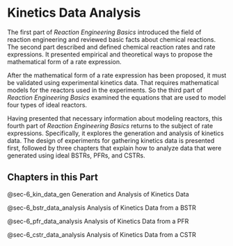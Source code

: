 # Kinetics Data Analysis

The first part of *Reaction Engineering Basics* introduced the field of reaction engineering and reviewed basic facts about chemical reactions. The second part described and defined chemical reaction rates and rate expressions. It presented empirical and theoretical ways to propose the mathematical form of a rate expression.

After the mathematical form of a rate expression has been proposed, it must be validated using experimental kinetics data. That requires mathematical models for the reactors used in the experiments. So the third part of *Reaction Engineering Basics* examined the equations that are used to model four types of ideal reactors.

Having presented that necessary information about modeling reactors, this fourth part of *Reaction Engineering Basics* returns to the subject of rate expressions. Specifically, it explores the generation and analysis of kinetics data. The design of experiments for gathering kinetics data is presented first, followed by three chapters that explain how to analyze data that were generated using ideal BSTRs, PFRs, and CSTRs.

## Chapters in this Part

@sec-6_kin_data_gen Generation and Analysis of Kinetics Data

@sec-6_bstr_data_analysis Analysis of Kinetics Data from a BSTR

@sec-6_pfr_data_analysis Analysis of Kinetics Data from a PFR

@sec-6_cstr_data_analysis Analysis of Kinetics Data from a CSTR
